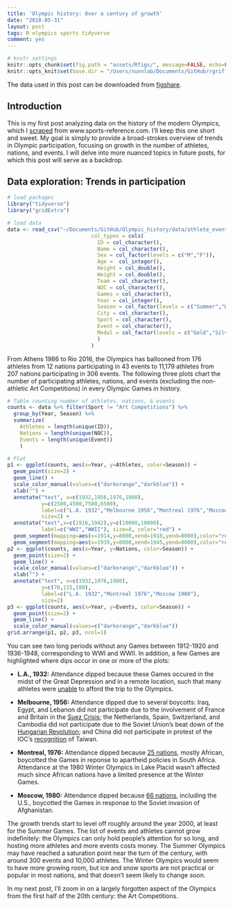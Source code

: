 ```yaml
---
title: 'Olympic history: Over a century of growth'
date: "2018-05-31"
layout: post
tags: R olympics sports tidyverse
comment: yes
---
```


```r
# knitr settings
knitr::opts_chunk$set(fig.path = "assets/Rfigs/", message=FALSE, echo=FALSE, comment="> ", fig.align='center')
knitr::opts_knit$set(base.dir = "/Users/nunnlab/Documents/GitHub/rgriff23.github.io/", base.url = "/")
```

The data used in this post can be downloaded from [figshare](https://figshare.com/articles/Olympic_history_longitudinal_data_scraped_from_www_sports-reference_com/6121274). 

## Introduction

This is my first post analyzing data on the history of the modern Olympics, which I [scraped](https://rgriff23.github.io/2018/05/27/olympic-history-1-web-scraping.html) from www.sports-reference.com. I'll keep this one short and sweet. My goal is simply to provide a broad-strokes overview of trends in Olympic participation, focusing on growth in the number of athletes, nations, and events. I will delve into more nuanced topics in future posts, for which this post will serve as a backdrop. 

## Data exploration: Trends in participation

```r
# load packages
library("tidyverse")
library("gridExtra")

# load data 
data <- read_csv("~/Documents/GitHub/Olympic_history/data/athlete_events.csv",
                           col_types = cols(
                             ID = col_character(),
                             Name = col_character(),
                             Sex = col_factor(levels = c("M","F")),
                             Age =  col_integer(),
                             Height = col_double(),
                             Weight = col_double(),
                             Team = col_character(),
                             NOC = col_character(),
                             Games = col_character(),
                             Year = col_integer(),
                             Season = col_factor(levels = c("Summer","Winter")),
                             City = col_character(),
                             Sport = col_character(),
                             Event = col_character(),
                             Medal = col_factor(levels = c("Gold","Silver","Bronze"))
                             )
                           )
```

From Athens 1986 to Rio 2016, the Olympics has ballooned from 176 athletes from 12 nations participating in 43 events to 11,179 athletes from 207 nations participating in 306 events. The following three plots chart the number of participating athletes, nations, and events (excluding the non-athletic Art Competitions) in every Olympic Games in history.

```r
# Table counting number of athletes, nations, & events
counts <- data %>% filter(Sport != "Art Competitions") %>%
  group_by(Year, Season) %>%
  summarize(
    Athletes = length(unique(ID)),
    Nations = length(unique(NOC)),
    Events = length(unique(Event))
    )

# Plot
p1 <- ggplot(counts, aes(x=Year, y=Athletes, color=Season)) +
  geom_point(size=2) +
  geom_line() +
  scale_color_manual(values=c("darkorange","darkblue")) +
  xlab("") +  
  annotate("text", x=c(1932,1956,1976,1980),
           y=c(2500,4500,7500,6500),
           label=c("L.A. 1932","Melbourne 1956","Montreal 1976","Moscow 1980"),
           size=2) +
  annotate("text",x=c(1916,1942),y=c(10000,10000),
           label=c("WWI","WWII"), size=4, color="red") +
  geom_segment(mapping=aes(x=1914,y=8000,xend=1918,yend=8000),color="red", size=2) +
  geom_segment(mapping=aes(x=1939,y=8000,xend=1945,yend=8000),color="red", size=2)
p2 <- ggplot(counts, aes(x=Year, y=Nations, color=Season)) +
  geom_point(size=2) +
  geom_line() +
  scale_color_manual(values=c("darkorange","darkblue")) +
  xlab("") +  
  annotate("text", x=c(1932,1976,1980),
           y=c(70,115,100),
           label=c("L.A. 1932","Montreal 1976","Moscow 1980"),
           size=2)
p3 <- ggplot(counts, aes(x=Year, y=Events, color=Season)) +
  geom_point(size=2) +
  geom_line() +
  scale_color_manual(values=c("darkorange","darkblue"))
grid.arrange(p1, p2, p3, ncol=1)
```

You can see two long periods without any Games between 1912-1920 and 1936-1948, corresponding to WWI and WWII. In addition, a few Games are highlighted where dips occur in one or more of the plots:

- **L.A., 1932:** Attendance dipped because these Games occured in the midst of the Great Depression and in a remote location, such that many athletes were [unable](https://history.fei.org/node/26) to afford the trip to the Olympics. 

- **Melbourne, 1956:** Attendance dipped due to several boycotts: Iraq, Egypt, and Lebanon did not participate due to the involvement of France and Britain in the [Suez Crisis](https://en.wikipedia.org/wiki/Suez_Crisis); the Netherlands, Spain, Switzerland, and Cambodia did not participate due to the Soviet Union's beat down of the [Hungarian Revolution](https://en.wikipedia.org/wiki/Hungarian_Revolution_of_1956); and China did not participate in protest of the IOC's [recognition](https://en.wikipedia.org/wiki/Chinese_Taipei_at_the_Olympics) of Taiwan.   

- **Montreal, 1976:** Attendance dipped because [25 nations](https://www.nytimes.com/1976/07/18/archives/22-african-countries-boycott-opening-ceremony-of-olympic-games.html), mostly African, boycotted the Games in reponse to apartheid policies in South Africa. Attendance at the 1980 Winter Olympics in Lake Placid wasn't affected much since African nations have a limited presence at the Winter Games.

- **Moscow, 1980:** Attendance dipped because [66 nations](https://www.history.com/this-day-in-history/carter-announces-olympic-boycott), including the U.S., boycotted the Games in response to the Soviet invasion of Afghanistan. 

The growth trends start to level off roughly around the year 2000, at least for the Summer Games. The list of events and athletes cannot grow indefinitely: the Olympics can only hold people's attention for so long, and hosting more athletes and more events costs money. The Summer Olympics may have reached a saturation point near the turn of the century, with around 300 events and 10,000 athletes. The Winter Olympics would seem to have more growing room, but ice and snow sports are not practical or popular in most nations, and that doesn't seem likely to change soon.

In my next post, I'll zoom in on a largely forgotten aspect of the Olympics from the first half of the 20th century: the Art Competitions. 

